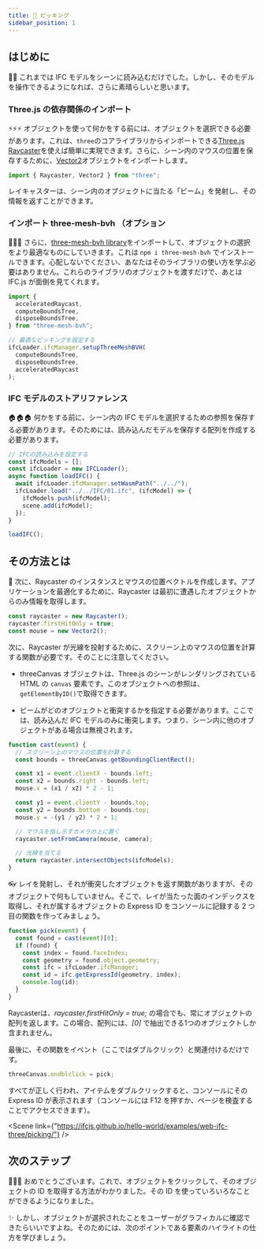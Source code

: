 ```yaml
---
title: 🤏 ピッキング
sidebar_position: 1
---
```



## はじめに

🚶‍♀️
これまでは IFC モデルをシーンに読み込むだけでした。しかし、そのモデルを操作できるようになれば、さらに素晴らしいと思います。

### Three.js の依存関係のインポート

⚡⚡⚡
オブジェクトを使って何かをする前には、オブジェクトを選択できる必要があります。これは、`three`のコアライブラリからインポートできる[Three.js Raycaster](https://threejs.org/docs/#api/en/core/Raycaster)を使えば簡単に実現できます。さらに、シーン内のマウスの位置を保存するために、[Vector2](https://threejs.org/docs/#api/en/math/Vector2)オブジェクトをインポートします。

```js
import { Raycaster, Vector2 } from "three";
```

<IfcAlert>
  レイキャスターは、シーン内のオブジェクトに当たる「ビーム」を発射し、その情報を返すことができます。
</IfcAlert>

### インポート three-mesh-bvh （オプション

👩‍🚀🚀
さらに、[three-mesh-bvh library](https://github.com/gkjohnson/three-mesh-bvh)をインポートして、オブジェクトの選択をより最適なものにしていきます。これは `npm i three-mesh-bvh` でインストールできます。心配しないでください、あなたはそのライブラリの使い方を学ぶ必要はありません。これらのライブラリのオブジェクトを渡すだけで、あとは IFC.js が面倒を見てくれます。

```js
import {
  acceleratedRaycast,
  computeBoundsTree,
  disposeBoundsTree,
} from "three-mesh-bvh";

// 最適なピッキングを設定する
ifcLoader.ifcManager.setupThreeMeshBVH(
  computeBoundsTree,
  disposeBoundsTree,
  acceleratedRaycast
);
```

### IFC モデルのストアリファレンス

🏠🏠🏠
何かをする前に、シーン内の IFC モデルを選択するための参照を保存する必要があります。そのためには、読み込んだモデルを保存する配列を作成する必要があります。

```js {2,6}
// IFCの読み込みを設定する
const ifcModels = [];
const ifcLoader = new IFCLoader();
async function loadIFC() {
  await ifcLoader.ifcManager.setWasmPath("../../");
  ifcLoader.load("../../IFC/01.ifc", (ifcModel) => {
    ifcModels.push(ifcModel);
    scene.add(ifcModel);
  });
}

loadIFC();
```

## その方法とは

🐁
次に、Raycaster のインスタンスとマウスの位置ベクトルを作成します。アプリケーションを最適化するために、Raycaster は最初に遭遇したオブジェクトからのみ情報を取得します。

```js
const raycaster = new Raycaster();
raycaster.firstHitOnly = true;
const mouse = new Vector2();
```

次に、Raycaster が光線を投射するために、スクリーン上のマウスの位置を計算する関数が必要です。そのことに注意してください。

- threeCanvas オブジェクトは、Three.js のシーンがレンダリングされている HTML の `canvas` 要素です。このオブジェクトへの参照は、`getElementByID()`で取得できます。

- ビームがどのオブジェクトと衝突するかを指定する必要があります。ここでは、読み込んだ IFC モデルのみに衝突します。つまり、シーン内に他のオブジェクトがある場合は無視されます。

```js
function cast(event) {
  // スクリーン上のマウスの位置を計算する
  const bounds = threeCanvas.getBoundingClientRect();

  const x1 = event.clientX - bounds.left;
  const x2 = bounds.right - bounds.left;
  mouse.x = (x1 / x2) * 2 - 1;

  const y1 = event.clientY - bounds.top;
  const y2 = bounds.bottom - bounds.top;
  mouse.y = -(y1 / y2) * 2 + 1;

  // マウスを指し示すカメラの上に置く
  raycaster.setFromCamera(mouse, camera);

  // 光線を当てる
  return raycaster.intersectObjects(ifcModels);
}
```

👓
レイを発射し、それが衝突したオブジェクトを返す関数がありますが、そのオブジェクトで何もしていません。そこで、レイが当たった面のインデックスを取得し、それが属するオブジェクトの Express ID をコンソールに記録する 2 つ目の関数を作ってみましょう。

```js
function pick(event) {
  const found = cast(event)[0];
  if (found) {
    const index = found.faceIndex;
    const geometry = found.object.geometry;
    const ifc = ifcLoader.ifcManager;
    const id = ifc.getExpressId(geometry, index);
    console.log(id);
  }
}
```

<IfcAlert>
  Raycasterは、<i>raycaster.firstHitOnly = true;</i>
  の場合でも、常にオブジェクトの配列を返します。この場合、配列には、<i>[0]</i>
  で抽出できる1つのオブジェクトしか含まれません。
</IfcAlert>

最後に、その関数をイベント（ここではダブルクリック）と関連付けるだけです。

```js
threeCanvas.ondblclick = pick;
```

すべてが正しく行われ、アイテムをダブルクリックすると、コンソールにその Express ID が表示されます（コンソールには F12 を押すか、ページを検査することでアクセスできます）。

<Scene
  link={"https://ifcjs.github.io/hello-world/examples/web-ifc-three/picking/"}
/>

## 次のステップ

🎉🎉🎉
おめでとうございます。これで、オブジェクトをクリックして、そのオブジェクトの ID を取得する方法がわかりました。その ID を使っていろいろなことができるようになりました。

✨
しかし、オブジェクトが選択されたことをユーザーがグラフィカルに確認できたらいいですよね。そのためには、次のポイントである要素のハイライトの仕方を学びましょう。
